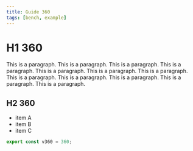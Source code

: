 ```yaml
---
title: Guide 360
tags: [bench, example]
---
```


# H1 360

This is a paragraph. This is a paragraph. This is a paragraph. This is a paragraph. This is a paragraph. This is a paragraph. This is a paragraph. This is a paragraph. This is a paragraph. This is a paragraph. This is a paragraph. This is a paragraph. 

## H2 360

- item A
- item B
- item C

```ts
export const v360 = 360;
```